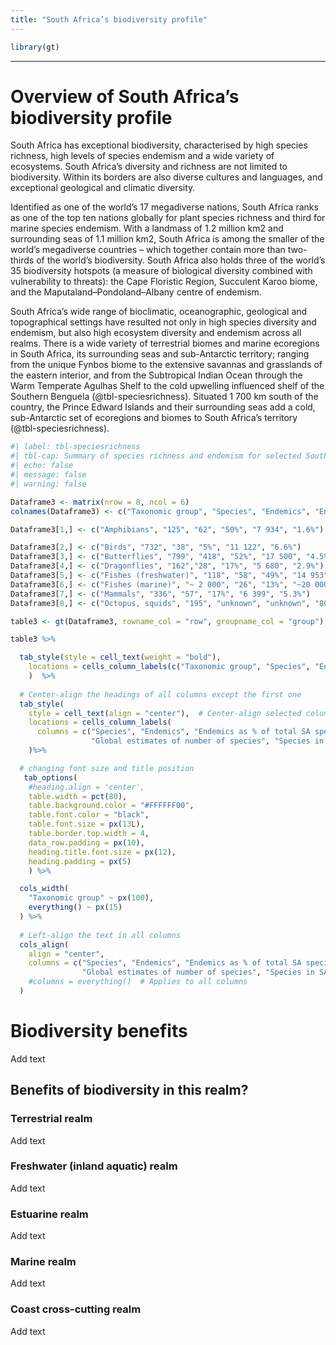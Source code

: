 ```yaml
---
title: "South Africa’s biodiversity profile"
---
```


```r

library(gt)

```

------------------------------------------------------------------------

# Overview of South Africa's biodiversity profile

South Africa has exceptional biodiversity, characterised by high species richness, high levels of species endemism and a wide variety of ecosystems. South Africa's diversity and richness are not limited to biodiversity. Within its borders are also diverse cultures and languages, and exceptional geological and climatic diversity.

Identified as one of the world's 17 megadiverse nations, South Africa ranks as one of the top ten nations globally for plant species richness and third for marine species endemism. With a landmass of 1.2 million km2 and surrounding seas of 1.1 million km2, South Africa is among the smaller of the world's megadiverse countries -- which together contain more than two-thirds of the world's biodiversity. South Africa also holds three of the world's 35 biodiversity hotspots (a measure of biological diversity combined with vulnerability to threats): the Cape Floristic Region, Succulent Karoo biome, and the Maputaland--Pondoland--Albany centre of endemism.

South Africa's wide range of bioclimatic, oceanographic, geological and topographical settings have resulted not only in high species diversity and endemism, but also high ecosystem diversity and endemism across all realms. There is a wide variety of terrestrial biomes and marine ecoregions in South Africa, its surrounding seas and sub-Antarctic territory; ranging from the unique Fynbos biome to the extensive savannas and grasslands of the eastern interior, and from the Subtropical Indian Ocean through the Warm Temperate Agulhas Shelf to the cold upwelling influenced shelf of the Southern Benguela (@tbl-speciesrichness). Situated 1 700 km south of the country, the Prince Edward Islands and their surrounding seas add a cold, sub-Antarctic set of ecoregions and biomes to South Africa's territory (@tbl-speciesrichness).

```r
#| label: tbl-speciesrichness
#| tbl-cap: Summary of species richness and endemism for selected South African taxonomic groups, including global estimates.
#| echo: false
#| message: false
#| warning: false

Dataframe3 <- matrix(nrow = 8, ncol = 6)
colnames(Dataframe3) <- c("Taxonomic group", "Species", "Endemics", "Endemics as % of total SA species", "Global estimates of number of species", "Species in SA as % of global total")

Dataframe3[1,] <- c("Amphibians", "125", "62", "50%", "7 934", "1.6%")

Dataframe3[2,] <- c("Birds", "732", "38", "5%", "11 122", "6.6%")
Dataframe3[3,] <- c("Butterflies", "799", "418", "52%", "17 500", "4.5%")
Dataframe3[4,] <- c("Dragonflies", "162","28", "17%", "5 680", "2.9%")
Dataframe3[5,] <- c("Fishes (freshwater)", "118", "58", "49%", "14 953", "0.8%")
Dataframe3[6,] <- c("Fishes (marine)", "~ 2 000", "26", "13%", "~20 000", "10.0%")
Dataframe3[7,] <- c("Mammals", "336", "57", "17%", "6 399", "5.3%")
Dataframe3[8,] <- c("Octopus, squids", "195", "unknown", "unknown", "800", "24.3%")

table3 <- gt(Dataframe3, rowname_col = "row", groupname_col = "group")

table3 %>%

  tab_style(style = cell_text(weight = "bold"),
    locations = cells_column_labels(c("Taxonomic group", "Species", "Endemics", "Endemics as % of total SA species", "Global estimates of number of species", "Species in SA as % of global total"))
    )  %>%
  
  # Center-align the headings of all columns except the first one
  tab_style(
    style = cell_text(align = "center"),  # Center-align selected column labels
    locations = cells_column_labels(
      columns = c("Species", "Endemics", "Endemics as % of total SA species", 
                  "Global estimates of number of species", "Species in SA as % of global total"))
    )%>%

  # changing font size and title position
   tab_options(
    #heading.align = 'center',
    table.width = pct(80),
    table.background.color = "#FFFFFF00", 
    table.font.color = "black",
    table.font.size = px(13L),
    table.border.top.width = 4,
    data_row.padding = px(10), 
    heading.title.font.size = px(12),
    heading.padding = px(5)
    ) %>%

  cols_width(
    "Taxonomic group" ~ px(100),
    everything() ~ px(15)
  ) %>%
  
  # Left-align the text in all columns
  cols_align(
    align = "center", 
    columns = c("Species", "Endemics", "Endemics as % of total SA species", 
                "Global estimates of number of species", "Species in SA as % of global total")
    #columns = everything()  # Applies to all columns
  )

```

# Biodiversity benefits

Add text

## Benefits of biodiversity in this realm?

### Terrestrial realm

Add text

### Freshwater (inland aquatic) realm

Add text

### Estuarine realm

Add text

### Marine realm

Add text

### Coast cross-cutting realm

Add text
